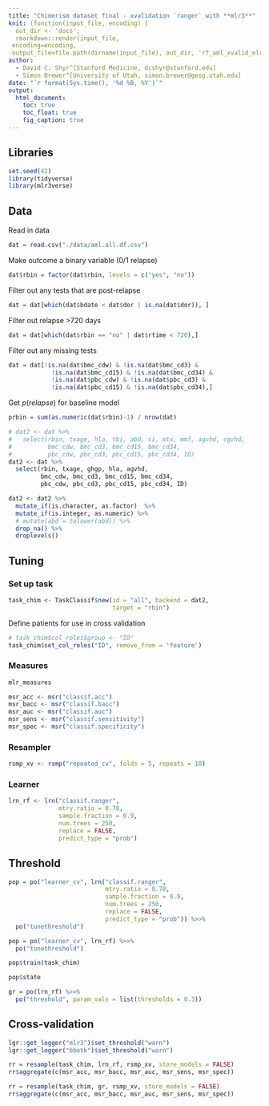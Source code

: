 ```yaml
---
title: "Chimerism dataset final - xvalidation `ranger` with **mlr3**"
knit: (function(input_file, encoding) {
  out_dir <- 'docs';
  rmarkdown::render(input_file,
 encoding=encoding,
 output_file=file.path(dirname(input_file), out_dir, 'rf_aml_xvalid_mlr3.html'))})
author:
  - David C. Shyr^[Stanford Medicine, dcshyr@stanford.edu]
  - Simon Brewer^[University of Utah, simon.brewer@geog.utah.edu]
date: "`r format(Sys.time(), '%d %B, %Y')`"
output:
  html_document:
    toc: true
    toc_float: true
    fig_caption: true
---
```


## Libraries

```r

set.seed(42)
library(tidyverse)
library(mlr3verse)

```


## Data

Read in data
```r

dat = read.csv("./data/aml.all.df.csv")

```

Make outcome a binary variable (0/1 relapse)
```r

dat$rbin = factor(dat$rbin, levels = c("yes", "no"))

```

Filter out any tests that are post-relapse

```r

dat = dat[which(dat$bdate < dat$dor | is.na(dat$dor)), ]

```

Filter out relapse >720 days

```r

dat = dat[which(dat$rbin == "no" | dat$rtime < 720),]

```

Filter out any missing tests
```r

dat = dat[!is.na(dat$bmc_cdw) & !is.na(dat$bmc_cd3) & 
            !is.na(dat$bmc_cd15) & !is.na(dat$bmc_cd34) &
            !is.na(dat$pbc_cdw) & !is.na(dat$pbc_cd3) & 
            !is.na(dat$pbc_cd15) & !is.na(dat$pbc_cd34),]

```

Get $p(relapse)$ for baseline model

```r

prbin = sum(as.numeric(dat$rbin)-1) / nrow(dat)

```


```r

# dat2 <- dat %>%
#   select(rbin, txage, hla, tbi, abd, ci, mtx, mmf, agvhd, cgvhd,
#          bmc_cdw, bmc_cd3, bmc_cd15, bmc_cd34, 
#          pbc_cdw, pbc_cd3, pbc_cd15, pbc_cd34, ID)
dat2 <- dat %>%
  select(rbin, txage, ghgp, hla, agvhd, 
         bmc_cdw, bmc_cd3, bmc_cd15, bmc_cd34, 
         pbc_cdw, pbc_cd3, pbc_cd15, pbc_cd34, ID)

dat2 <- dat2 %>% 
  mutate_if(is.character, as.factor)  %>% 
  mutate_if(is.integer, as.numeric) %>%
  # mutate(abd = tolower(abd)) %>%
  drop_na() %>%
  droplevels()

```

## Tuning

### Set up task

```r

task_chim <- TaskClassif$new(id = "all", backend = dat2, 
                             target = "rbin")

```

Define patients for use in cross validation

```r

# task_chim$col_roles$group <- "ID"
task_chim$set_col_roles("ID", remove_from = 'feature')

```

### Measures

```r

mlr_measures

```

```r

msr_acc <- msr("classif.acc")
msr_bacc <- msr("classif.bacc")
msr_auc <- msr("classif.auc")
msr_sens <- msr("classif.sensitivity")
msr_spec <- msr("classif.specificity")

```

### Resampler

```r

rsmp_xv <- rsmp("repeated_cv", folds = 5, repeats = 10)

```

### Learner

```r

lrn_rf <- lrn("classif.ranger",
              mtry.ratio = 0.78,
              sample.fraction = 0.9,
              num.trees = 250, 
              replace = FALSE,
              predict_type = "prob")

```   


## Threshold

```r

pop = po("learner_cv", lrn("classif.ranger", 
                           mtry.ratio = 0.78,
                           sample.fraction = 0.9,
                           num.trees = 250, 
                           replace = FALSE,
                           predict_type = "prob")) %>>%
  po("tunethreshold")

pop = po("learner_cv", lrn_rf) %>>%
  po("tunethreshold")

pop$train(task_chim)

pop$state

```

```r

gr = po(lrn_rf) %>>%
  po("threshold", param_vals = list(thresholds = 0.3))

```

## Cross-validation

```r
lgr::get_logger("mlr3")$set_threshold("warn")
lgr::get_logger("bbotk")$set_threshold("warn")
```

```r

rr = resample(task_chim, lrn_rf, rsmp_xv, store_models = FALSE)
rr$aggregate(c(msr_acc, msr_bacc, msr_auc, msr_sens, msr_spec))

```

```r

rr = resample(task_chim, gr, rsmp_xv, store_models = FALSE)
rr$aggregate(c(msr_acc, msr_bacc, msr_auc, msr_sens, msr_spec))

```


